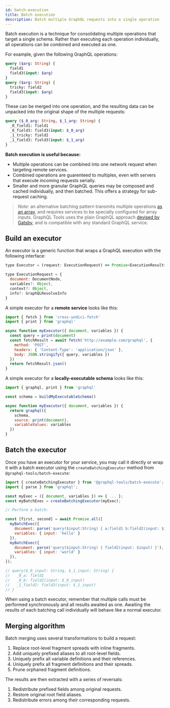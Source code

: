```yaml
---
id: batch-execution
title: Batch execution
description: Batch multiple GraphQL requests into a single operation
---
```


Batch execution is a technique for consolidating multiple operations that target a single schema. Rather than executing each operation individually, all operations can be combined and executed as one.

For example, given the following GraphQL operations:

```graphql
query ($arg: String) {
  field1
  field3(input: $arg)
}
query ($arg: String) {
  tricky: field2
  field3(input: $arg)
}
```

These can be merged into one operation, and the resulting data can be unpacked into the original shape of the multiple requests:

```graphql
query ($_0_arg: String, $_1_arg: String) {
  _0_field1: field1
  _0_field3: field3(input: $_0_arg)
  _1_tricky: field2
  _1_field3: field3(input: $_1_arg)
}
```

**Batch execution is useful because:**

- Multiple operations can be combined into one network request when targeting remote services.
- Combined operations are guarenteed to multiplex, even with servers that execute incoming requests serially.
- Smaller and more granular GraphQL queries may be composed and cached individually, and then batched. This offers a strategy for sub-request caching.

> _Note:_ an alternative batching pattern transmits multiple operations [as an array](https://www.apollographql.com/blog/apollo-client/performance/batching-client-graphql-queries/#5853), and requires services to be specially configured for array inputs.
> GraphQL Tools uses the plain GraphQL approach [devised by Gatsby](https://github.com/gatsbyjs/gatsby/pull/22347), and is compatible with any standard GraphQL service.

## Build an executor

An executor is a generic function that wraps a GraphQL execution with the following interface:

```js
type Executor = (request: ExecutionRequest) => Promise<ExecutionResult>

type ExecutionRequest = {
  document: DocumentNode,
  variables?: Object,
  context?: Object,
  info?: GraphQLResolveInfo
}
```

A simple executor for a **remote service** looks like this:

```js
import { fetch } from 'cross-undici-fetch'
import { print } from 'graphql'

async function myExecutor({ document, variables }) {
  const query = print(document)
  const fetchResult = await fetch('http://example.com/graphql', {
    method: 'POST',
    headers: { 'Content-Type': 'application/json' },
    body: JSON.stringify({ query, variables })
  })
  return fetchResult.json()
}
```

A simple executor for a **locally-executable schema** looks like this:

```js
import { graphql, print } from 'graphql'

const schema = buildMyExecutableSchema()

async function myExecutor({ document, variables }) {
  return graphql({
    schema,
    source: print(document),
    variableValues: variables
  })
}
```

## Batch the executor

Once you have an executor for your service, you may call it directly or wrap it with a batch executor using the `createBatchingExecutor` method from `@graphql-tools/batch-execute`:

```js
import { createBatchingExecutor } from '@graphql-tools/batch-execute';
import { parse } from 'graphql';

const myExec = ({ document, variables }) => { ... };
const myBatchExec = createBatchingExecutor(myExec);

// Perform a batch:

const [first, second] = await Promise.all([
  myBatchExec({
    document: parse('query($input:String) { a:field1 b:field2(input: $input) }'),
    variables: { input: 'hello' }
  }),
  myBatchExec({
    document: parse('query($input:String) { field2(input: $input) }'),
    variables: { input: 'world' }
  }),
]);

// query($_0_input: String, $_1_input: String) {
//   _0_a: field1
//   _0_b: field2(input: $_0_input)
//   _1_field2: field2(input: $_1_input)
// }
```

When using a batch executor, remember that multiple calls must be performed synchronously and all results awaited as one. Awaiting the results of each batching call individually will behave like a normal executor.

## Merging algorithm

Batch merging uses several transformations to build a request:

1. Replace root-level fragment spreads with inline fragments.
2. Add uniquely prefixed aliases to all root-level fields.
3. Uniquely prefix all variable definitions and their references.
4. Uniquely prefix all fragment definitions and their spreads.
5. Prune orphaned fragment definitions.

The results are then extracted with a series of reversals:

1. Redistribute prefixed fields among original requests.
2. Restore original root field aliases.
3. Redistribute errors among their corresponding requests.
